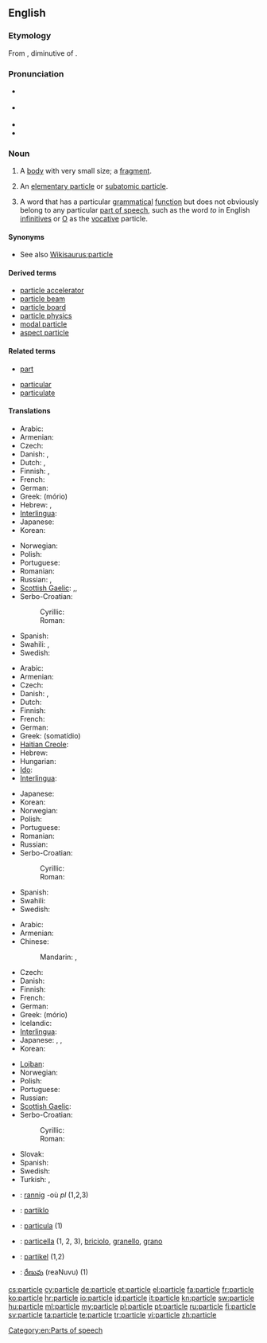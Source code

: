 {{wikipedia}}
==English==

===Etymology===
From {{etyl|la}} {{term|particula||small part, particle}}, diminutive of {{term|pars||part, piece}}.

===Pronunciation===
* {{a|RP}} {{IPA|/ˈpɑːtɪkəl/}}
* {{a|US}} {{IPA|/ˈpɑːrtɪkəl/}}
* {{audio|en-us-particle.ogg|Audio (US)}}
* {{rhymes|ɑː(r)tɪkəl}}

===Noun===
{{en-noun}}

# A [[body]] with very small size; a [[fragment]].
# {{physics}} An [[elementary particle]] or [[subatomic particle]].
# {{linguistics}} A word that has a particular [[grammatical]] [[function]] but does not obviously belong to any particular [[part of speech]], such as the word ''to'' in English [[infinitive]]s or [[O]] as the [[vocative]] particle.

====Synonyms====
* See also  [[Wikisaurus:particle]]

====Derived terms====
* [[particle accelerator]]
* [[particle beam]]
* [[particle board]]
* [[particle physics]]
* [[modal particle]]
* [[aspect particle]]

====Related terms====
{{rel-top}}
* [[part]]
{{rel-mid}}
* [[particular]]
* [[particulate]]
{{rel-bottom}}

====Translations====
{{trans-top|body with very small size}}
* Arabic: {{t-|ar|جسيم|tr=Jusaim}}
* Armenian: {{t-|hy|մասնիկ|tr=masnik}}
* Czech: {{t+|cs|částice|f}}
* Danish: {{t|da|partikel|c}}, {{t|da|lille}} {{t|da|del|c}}
* Dutch: {{t|nl|deeltje|n}}, {{t|nl|partikel|n}}
* Finnish: {{t+|fi|hiukkanen}}, {{t+|fi|partikkeli}}
* French: {{t+|fr|particule|f}}
* German: {{t+|de|Partikel|n}}
* Greek: {{t+|el|μόριο|n}} (mório)
* Hebrew: {{t|he|חלקיק|m|tr=chelkik}},  {{t|he|גרגיר|m|tr=gargir}}
* [[Interlingua]]: {{t-|ia|particula|xs=Interlingua}}
* Japanese: {{t|ja|粒子|tr=ryūshi|sc=Jpan}}
* Korean: {{t|ko|입자|tr=ipja|sc=Kore}}
{{trans-mid}}
* Norwegian: {{t+|no|partikkel|m}}
* Polish: {{t+|pl|cząstka|f}}
* Portuguese: {{t+|pt|partícula|f}}
* Romanian: {{t|ro|particulă|f}}
* Russian: {{t+|ru|частица|f|tr=častíca}}, {{t+|ru|крупица|f|tr=krupíca}}
* [[Scottish Gaelic]]: {{t-|gd|bìdeag|f|xs=Scottish Gaelic}},{{t-|gd|criomag|f|xs=Scottish Gaelic}},{{t-|gd|mìr|m|xs=Scottish Gaelic}}
* Serbo-Croatian:
*: Cyrillic: {{t+|sh|честица|f|alt=чѐстица}}
*: Roman: {{t+|sh|čestica|f|alt=čèstica}}
* Spanish: {{t+|es|partícula|f}}
* Swahili: {{t+|sw|chembechembe|xs=Swahili}},  {{t+|sw|punje|xs=Swahili}}
* Swedish: {{t|sv|partikel|c}}
{{trans-bottom}}

{{trans-top|elementary particle or subatomic particle}}
* Arabic: {{t-|ar|جسيم|tr=Jusaim}}
* Armenian: {{t-|hy|մասնիկ|tr=masnik}}
* Czech: {{t+|cs|částice|f}}
* Danish: {{t+|da|partikel|c}}, {{t-|da|elementarpartikel|c}}
* Dutch: {{t-|nl|deeltje|n}}
* Finnish: {{t+|fi|hiukkanen}}
* French: {{t+|fr|particule|f}}
* German: {{t+|de|Partikel|n}}
* Greek: {{t+|el|σωματίδιο|n}} (somatídio)
* [[Haitian Creole]]: {{tø|ht|patikil}}
* Hebrew: {{t|he|חלקיק|m|tr=chelkik}}
* Hungarian: {{t+|hu|részecske}}
* [[Ido]]: {{t|io|partikulo|xs=Ido}}
* [[Interlingua]]: {{t-|ia|particula|xs=Interlingua}}
{{trans-mid}}
* Japanese: {{t|ja|素粒子|tr=soryūshi|sc=Jpan}}
* Korean: {{t|ko|소립자|tr=soripja|sc=Kore}}
* Norwegian: {{t+|no|partikkel|m}}
* Polish: {{t+|pl|cząstka|f}}
* Portuguese: {{t+|pt|partícula|f}}
* Romanian: {{t|ro|particulă|f}}
* Russian: {{t+|ru|частица|f|tr=častíca}}
* Serbo-Croatian:
*: Cyrillic: {{t+|sh|честица|f|alt=чѐстица}}
*: Roman: {{t+|sh|čestica|f|alt=čèstica}}
* Spanish: {{t+|es|partícula|f}}
* Swahili: {{t+|sw|chembechembe|xs=Swahili}}
* Swedish: {{t|sv|partikel|c}}
{{trans-bottom}}

{{trans-top|word that does not belong to any particular part of speech}}
* Arabic: {{t-|ar|أداة|f|tr=ʼadāa}}
* Armenian: {{t-|hy|եղանակավորող բառ|tr=eġanakavoroġ baṙ}}
* Chinese:
*: Mandarin: {{t-|cmn|助詞|sc=Hani}},  {{t|cmn|助词|tr=zhùcí|sc=Hani}}
* Czech: {{t+|cs|částice|f}}
* Danish: {{t+|da|partikel|c}}
* Finnish: {{t+|fi|partikkeli}}
* French: {{t+|fr|particule|f}}
* German: {{t+|de|Partikel|f}}
* Greek: {{t+|el|μόριο|n}} (mório)
* Icelandic: {{t+|is|smáorð|n}}
* [[Interlingua]]: {{t-|ia|particula|xs=Interlingua}}
* Japanese: {{t+|ja|助詞|tr=じょし, joshi}}, {{t|ja|助辞|tr=じょじ, joji}}, {{t|ja|てにをは|tr=teniowa|sc=Jpan}}<!-- は is pronounced "ha", not "wa" here -->
* Korean: {{t|ko|조사|tr=josa|sc=Kore}}
{{trans-mid}}
* [[Lojban]]: {{t|jbo|cmavo}}
* Norwegian: {{t+|no|partikkel}}
* Polish: {{t+|pl|partykuła|f}}
* Portuguese: {{t+|pt|partícula|f}}
* Russian: {{t+|ru|частица|f|tr=častíca}}
* [[Scottish Gaelic]]: {{t-|gd|mion-fhacal|m|xs=Scottish Gaelic}}
* Serbo-Croatian:
*: Cyrillic: {{t+|sh|честица|f|alt=чѐстица}}
*: Roman: {{t+|sh|čestica|f|alt=čèstica}}
* Slovak: {{t-|sk|častica|f}}
* Spanish: {{t+|es|partícula|f}}
* Swedish: {{t|sv|partikel|c}}
* Turkish: {{t|tr|edat}}, {{t|tr|ilgeç}}
{{trans-bottom}}

{{checktrans-top}}
* {{ttbc|br}}: [[rannig]] {{f}} -où ''pl'' (1,2,3)
* {{ttbc|eo}}: [[partiklo]]
* {{ttbc|ia}}: [[particula]] (1)
{{trans-mid}}
* {{ttbc|it}}: [[particella]] {{f}} (1, 2, 3), [[briciolo]], [[granello]], [[grano]]
* {{ttbc|sv}}: [[partikel]] {{c}} (1,2)
* {{ttbc|te}}: [[రేణువు]] (reaNuvu) (1)
{{trans-bottom}}

[[Category:en:Parts of speech]]

[[cs:particle]]
[[cy:particle]]
[[de:particle]]
[[et:particle]]
[[el:particle]]
[[fa:particle]]
[[fr:particle]]
[[ko:particle]]
[[hr:particle]]
[[io:particle]]
[[id:particle]]
[[it:particle]]
[[kn:particle]]
[[sw:particle]]
[[hu:particle]]
[[ml:particle]]
[[my:particle]]
[[pl:particle]]
[[pt:particle]]
[[ru:particle]]
[[fi:particle]]
[[sv:particle]]
[[ta:particle]]
[[te:particle]]
[[tr:particle]]
[[vi:particle]]
[[zh:particle]]